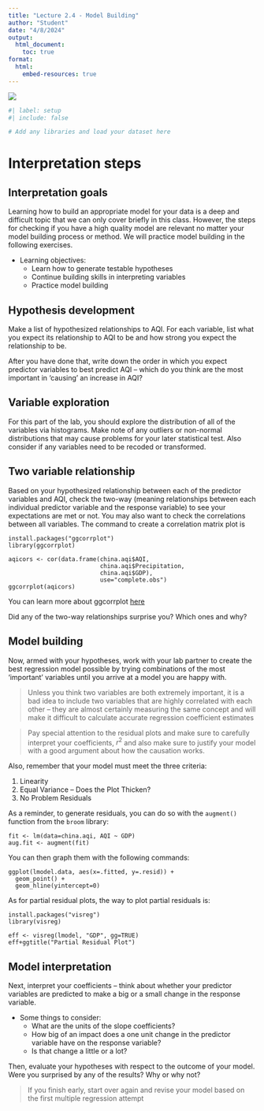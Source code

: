 ```yaml
---
title: "Lecture 2.4 - Model Building"
author: "Student"
date: "4/8/2024"
output:
  html_document:
    toc: true
format: 
  html:
    embed-resources: true
---
```


![](china.aqi.png)

```r
#| label: setup
#| include: false

# Add any libraries and load your dataset here
```

# Interpretation steps

## Interpretation goals

Learning how to build an appropriate model for your data is a deep and difficult topic that we can only cover briefly in this class. However, the steps for checking if you have a high quality model are relevant no matter your model building process or method. We will practice model building in the following exercises.

-   Learning objectives:
    -   Learn how to generate testable hypotheses
    -   Continue building skills in interpreting variables
    -   Practice model building

## Hypothesis development

Make a list of hypothesized relationships to AQI. For each variable, list what you expect its relationship to AQI to be and how strong you expect the relationship to be.

After you have done that, write down the order in which you expect predictor variables to best predict AQI -- which do you think are the most important in 'causing' an increase in AQI?

## Variable exploration

For this part of the lab, you should explore the distribution of all of the variables via histograms. Make note of any outliers or non-normal distributions that may cause problems for your later statistical test. Also consider if any variables need to be recoded or transformed.

## Two variable relationship

Based on your hypothesized relationship between each of the predictor variables and AQI, check the two-way (meaning relationships between each individual predictor variable and the response variable) to see your expectations are met or not. You may also want to check the correlations between all variables. The command to create a correlation matrix plot is

```         
install.packages("ggcorrplot")
library(ggcorrplot)

aqicors <- cor(data.frame(china.aqi$AQI, 
                          china.aqi$Precipitation, 
                          china.aqi$GDP), 
                          use="complete.obs")
ggcorrplot(aqicors)
```

You can learn more about ggcorrplot [here](http://www.sthda.com/english/wiki/ggcorrplot-visualization-of-a-correlation-matrix-using-ggplot2)

Did any of the two-way relationships surprise you? Which ones and why?

## Model building

Now, armed with your hypotheses, work with your lab partner to create the best regression model possible by trying combinations of the most 'important' variables until you arrive at a model you are happy with.

> Unless you think two variables are both extremely important, it is a bad idea to include two variables that are highly correlated with each other -- they are almost certainly measuring the same concept and will make it difficult to calculate accurate regression coefficient estimates

> Pay special attention to the residual plots and make sure to carefully interpret your coefficients, $r^2$ and also make sure to justify your model with a good argument about how the causation works.

Also, remember that your model must meet the three criteria:

1.  Linearity
2.  Equal Variance -- Does the Plot Thicken?
3.  No Problem Residuals

As a reminder, to generate residuals, you can do so with the `augment()` function from the `broom` library:

```         
fit <- lm(data=china.aqi, AQI ~ GDP)
aug.fit <- augment(fit)
```

You can then graph them with the following commands:

```         
ggplot(lmodel.data, aes(x=.fitted, y=.resid)) + 
  geom_point() + 
  geom_hline(yintercept=0)
```

As for partial residual plots, the way to plot partial residuals is:

```         
install.packages("visreg")
library(visreg)

eff <- visreg(lmodel, "GDP", gg=TRUE)
eff+ggtitle("Partial Residual Plot")
```

## Model interpretation

Next, interpret your coefficients -- think about whether your predictor variables are predicted to make a big or a small change in the response variable.

-   Some things to consider:
    -   What are the units of the slope coefficients?
    -   How big of an impact does a one unit change in the predictor variable have on the response variable?
    -   Is that change a little or a lot?

Then, evaluate your hypotheses with respect to the outcome of your model. Were you surprised by any of the results? Why or why not?

> If you finish early, start over again and revise your model based on the first multiple regression attempt

